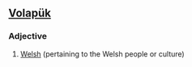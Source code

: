 ==[[Volapük]]==
===Adjective===
{{infl|vo|adjective}}

# [[Welsh]] (pertaining to the Welsh people or culture)